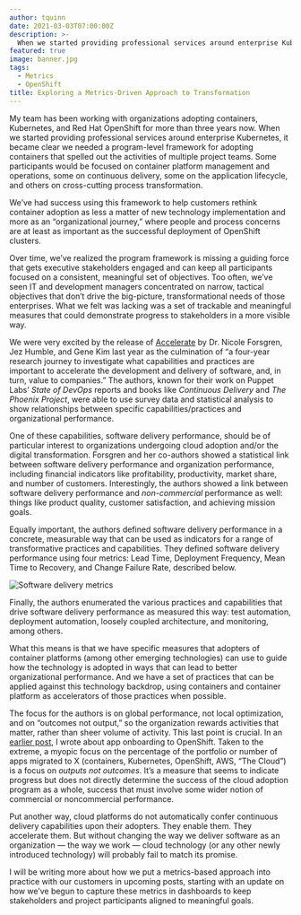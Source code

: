 ```yaml
---
author: tquinn
date: 2021-03-03T07:00:00Z
description: >-
  When we started providing professional services around enterprise Kubernetes, it became clear we needed a program-level framework for adopting containers that spelled out the activities of multiple project teams.
featured: true
image: banner.jpg
tags:
  - Metrics
  - OpenShift
title: Exploring a Metrics-Driven Approach to Transformation
---
```


My team has been working with organizations adopting containers, Kubernetes, and Red Hat OpenShift for more than three years now. When we started providing professional services around enterprise Kubernetes, it became clear we needed a program-level framework for adopting containers that spelled out the activities of multiple project teams. Some participants would be focused on container platform management and operations, some on continuous delivery, some on the application lifecycle, and others on cross-cutting process transformation.

We’ve had success using this framework to help customers rethink container adoption as less a matter of new technology implementation and more as an “organizational journey,” where people and process concerns are at least as important as the successful deployment of OpenShift clusters.

Over time, we’ve realized the program framework is missing a guiding force that gets executive stakeholders engaged and can keep all participants focused on a consistent, meaningful set of objectives. Too often, we’ve seen IT and development managers concentrated on narrow, tactical objectives that don’t drive the big-picture, transformational needs of those enterprises. What we felt was lacking was a set of trackable and meaningful measures that could demonstrate progress to stakeholders in a more visible way.

We were very excited by the release of [Accelerate](https://www.infoq.com/articles/book-review-accelerate) by Dr. Nicole Forsgren, Jez Humble, and Gene Kim last year as the culmination of “a four-year research journey to investigate what capabilities and practices are important to accelerate the development and delivery of software, and, in turn, value to companies.” The authors, known for their work on Puppet Labs’ _State of DevOps_ reports and books like _Continuous Delivery_ and _The Phoenix Project_, were able to use survey data and statistical analysis to show relationships between specific capabilities/practices and organizational performance.

One of these capabilities, software delivery performance, should be of particular interest to organizations undergoing cloud adoption and/or the digital transformation. Forsgren and her co-authors showed a statistical link between software delivery performance and organization performance, including financial indicators like profitability, productivity, market share, and number of customers. Interestingly, the authors showed a link between software delivery performance and _non-commercial_ performance as well: things like product quality, customer satisfaction, and achieving mission goals.

Equally important, the authors defined software delivery performance in a concrete, measurable way that can be used as indicators for a range of transformative practices and capabilities. They defined software delivery performance using four metrics: Lead Time, Deployment Frequency, Mean Time to Recovery, and Change Failure Rate, described below.

![Software delivery metrics](metrics.png)

Finally, the authors enumerated the various practices and capabilities that drive software delivery performance as measured this way: test automation, deployment automation, loosely coupled architecture, and monitoring, among others.

What this means is that we have specific measures that adopters of container platforms (among other emerging technologies) can use to guide how the technology is adopted in ways that can lead to better organizational performance. And we have a set of practices that can be applied against this technology backdrop, using containers and container platform as accelerators of those practices when possible.

The focus for the authors is on global performance, not local optimization, and on “outcomes not output,” so the organization rewards activities that matter, rather than sheer volume of activity. This last point is crucial. In an [earlier post](https://blog.openshift.com/assessing-app-portfolios-for-onboarding-to-openshift/), I wrote about app onboarding to OpenShift. Taken to the extreme, a myopic focus on the percentage of the portfolio or number of apps migrated to X (containers, Kubernetes, OpenShift, AWS, “The Cloud”) is a focus on _outputs not outcomes_. It’s a measure that seems to indicate progress but does not directly determine the success of the cloud adoption program as a whole, success that must involve some wider notion of commercial or noncommercial performance.

Put another way, cloud platforms do not automatically confer continuous delivery capabilities upon their adopters. They enable them. They accelerate them. But without changing the way we deliver software as an organization — the way we work — cloud technology (or any other newly introduced technology) will probably fail to match its promise.

I will be writing more about how we put a metrics-based approach into practice with our customers in upcoming posts, starting with an update on how we’ve begun to capture these metrics in dashboards to keep stakeholders and project participants aligned to meaningful goals.
